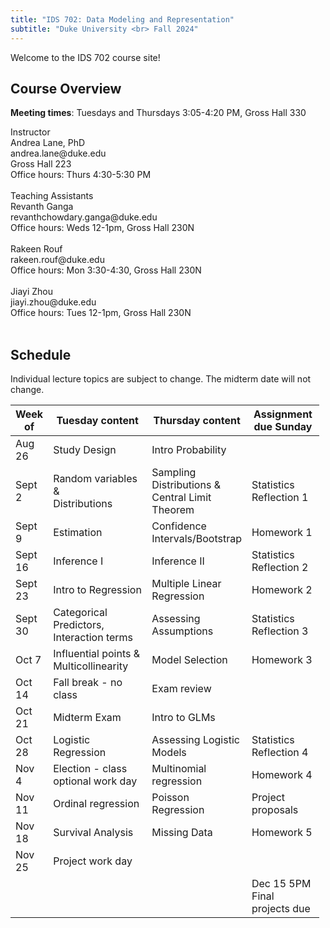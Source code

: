 ```yaml
---
title: "IDS 702: Data Modeling and Representation"
subtitle: "Duke University <br> Fall 2024"
---
```


Welcome to the IDS 702 course site!

## Course Overview

**Meeting times**: Tuesdays and Thursdays 3:05-4:20 PM, Gross Hall 330

<a>Instructor</a> <br/> Andrea Lane, PhD <br/> andrea.lane\@duke.edu <br/> Gross Hall 223 <br/> Office hours: Thurs 4:30-5:30 PM <br/> <br/> <a>Teaching Assistants</a> <br/> Revanth Ganga <br/> revanthchowdary.ganga\@duke.edu <br/> Office hours: Weds 12-1pm, Gross Hall 230N <br/> <br/> Rakeen Rouf <br/> rakeen.rouf\@duke.edu <br/> Office hours: Mon 3:30-4:30, Gross Hall 230N <br/> <br/> Jiayi Zhou <br/> jiayi.zhou\@duke.edu <br/> Office hours: Tues 12-1pm, Gross Hall 230N <br/> <br/>

## Schedule

Individual lecture topics are subject to change. The midterm date will not change.

+---------+------------------------------------+--------------------------------+-------------------------+
| Week of | Tuesday content                    | Thursday content               | Assignment due Sunday   |
+=========+====================================+================================+=========================+
| Aug 26  | Study Design                       | Intro Probability              |                         |
+---------+------------------------------------+--------------------------------+-------------------------+
| Sept 2  | Random variables &\                | Sampling Distributions & \     | Statistics Reflection 1 |
|         | Distributions                      | Central Limit Theorem          |                         |
+---------+------------------------------------+--------------------------------+-------------------------+
| Sept 9  | Estimation                         | Confidence Intervals/Bootstrap | Homework 1              |
+---------+------------------------------------+--------------------------------+-------------------------+
| Sept 16 | Inference I                        | Inference II                   | Statistics Reflection 2 |
+---------+------------------------------------+--------------------------------+-------------------------+
| Sept 23 | Intro to Regression                | Multiple Linear Regression     | Homework 2              |
+---------+------------------------------------+--------------------------------+-------------------------+
| Sept 30 | Categorical Predictors, \          | Assessing Assumptions          | Statistics Reflection 3 |
|         | Interaction terms                  |                                |                         |
+---------+------------------------------------+--------------------------------+-------------------------+
| Oct 7   | Influential points & \             | Model Selection                | Homework 3              |
|         | Multicollinearity                  |                                |                         |
+---------+------------------------------------+--------------------------------+-------------------------+
| Oct 14  | Fall break - no class              | Exam review                    |                         |
+---------+------------------------------------+--------------------------------+-------------------------+
| Oct 21  | Midterm Exam                       | Intro to GLMs                  |                         |
+---------+------------------------------------+--------------------------------+-------------------------+
| Oct 28  | Logistic Regression                | Assessing Logistic Models      | Statistics Reflection 4 |
+---------+------------------------------------+--------------------------------+-------------------------+
| Nov 4   | Election - class optional work day | Multinomial regression         | Homework 4              |
+---------+------------------------------------+--------------------------------+-------------------------+
| Nov 11  | Ordinal regression                 | Poisson Regression             | Project proposals       |
+---------+------------------------------------+--------------------------------+-------------------------+
| Nov 18  | Survival Analysis                  | Missing Data                   | Homework 5              |
+---------+------------------------------------+--------------------------------+-------------------------+
| Nov 25  | Project work day                   |                                |                         |
+---------+------------------------------------+--------------------------------+-------------------------+
|         |                                    |                                | Dec 15 5PM \            |
|         |                                    |                                | Final projects due      |
+---------+------------------------------------+--------------------------------+-------------------------+
